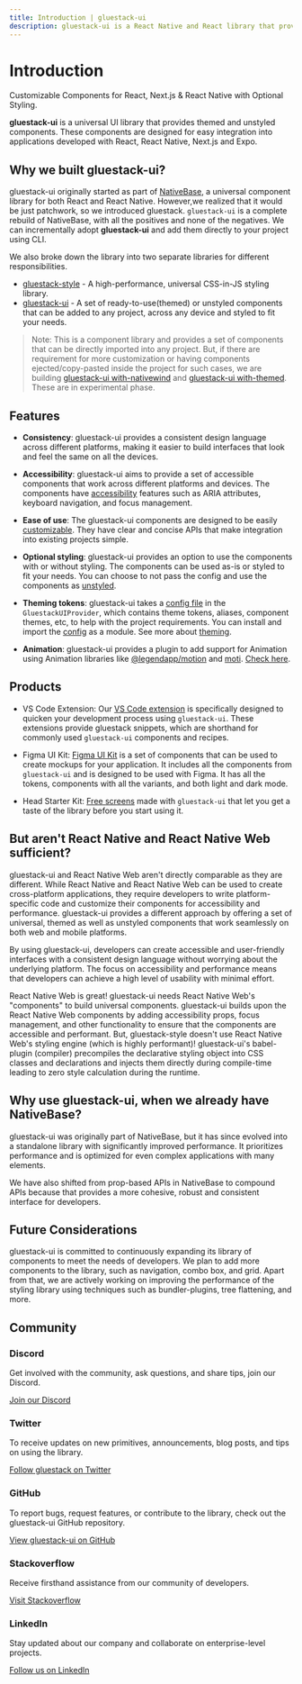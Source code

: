 ```yaml
---
title: Introduction | gluestack-ui
description: gluestack-ui is a React Native and React library that provides universal, styled, and accessible components.
---
```



<Meta title="ui/Overview/Introduction" />

# Introduction

Customizable Components for React, Next.js & React Native with Optional Styling.

**gluestack-ui** is a universal UI library that provides themed and unstyled components. These components are designed for easy integration into applications developed with React, React Native, Next.js and Expo.

## Why we built gluestack-ui?

gluestack-ui originally started as part of [NativeBase](https://nativebase.io/), a universal component library for both React and React Native. However,we realized that it would be just patchwork, so we introduced gluestack. `gluestack-ui` is a complete rebuild of NativeBase, with all the positives and none of the negatives. We can incrementally adopt **gluestack-ui** and add them directly to your project using CLI.

We also broke down the library into two separate libraries for different responsibilities.

- [gluestack-style](/style/docs) - A high-performance, universal CSS-in-JS styling library.
- [gluestack-ui](/ui) - A set of ready-to-use(themed) or unstyled components that can be added to any project, across any device and styled to fit your needs.

> Note: This is a component library and provides a set of components that can be directly imported into any project. But, if there are requirement for more customization or having components ejected/copy-pasted inside the project for such cases, we are building [gluestack-ui with-nativewind](/ui/with-nativewind/docs) and [gluestack-ui with-themed](/ui/with-gluestack-style/docs). These are in experimental phase.

## Features

- **Consistency**: gluestack-ui provides a consistent design language across different platforms, making it easier to build interfaces that look and feel the same on all the devices.

- **Accessibility**: gluestack-ui aims to provide a set of accessible components that work across different platforms and devices. The components have [accessibility](/ui/docs/core-concepts/accessibility) features such as ARIA attributes, keyboard navigation, and focus management.

- **Ease of use**: The gluestack-ui components are designed to be easily [customizable](/ui/docs/theme-configuration/customizing-theme). They have clear and concise APIs that make integration into existing projects simple.

- **Optional styling**: gluestack-ui provides an option to use the components with or without styling. The components can be used as-is or styled to fit your needs. You can choose to not pass the config and use the components as [unstyled](/ui/docs/core-concepts/unstyled-library).

- **Theming tokens**: gluestack-ui takes a [config file](https://github.com/gluestack/gluestack-ui/blob/main/packages/config/src/gluestack-ui.config.ts) in the `GluestackUIProvider`, which contains theme tokens, aliases, component themes, etc, to help with the project requirements. You can install and import the [config](https://www.npmjs.com/package/@gluestack-ui/config) as a module. See more about [theming](/ui/docs/core-concepts/themed-library).

- **Animation**: gluestack-ui provides a plugin to add support for Animation using Animation libraries like [@legendapp/motion](https://legendapp.com/open-source/motion/) and [moti](https://moti.fyi/). [Check here](https://gluestack.io/style/docs).

## Products

- VS Code Extension: Our [VS Code extension](/ui/docs/getting-started/vscode-extensions) is specifically designed to quicken your development process using `gluestack-ui`. These extensions provide gluestack snippets, which are shorthand for commonly used `gluestack-ui` components and recipes.

- Figma UI Kit: [Figma UI Kit](/ui/docs/getting-started/figma-ui-kit) is a set of components that can be used to create mockups for your application. It includes all the components from `gluestack-ui` and is designed to be used with Figma. It has all the tokens, components with all the variants, and both light and dark mode.

- Head Starter Kit: [Free screens](/ui/docs/getting-started/installation) made with `gluestack-ui` that let you get a taste of the library before you start using it.

## But aren't React Native and React Native Web sufficient?

gluestack-ui and React Native Web aren't directly comparable as they are different. While React Native and React Native Web can be used to create cross-platform applications, they require developers to write platform-specific code and customize their components for accessibility and performance. gluestack-ui provides a different approach by offering a set of universal, themed as well as unstyled components that work seamlessly on both web and mobile platforms.

By using gluestack-ui, developers can create accessible and user-friendly interfaces with a consistent design language without worrying about the underlying platform. The focus on accessibility and performance means that developers can achieve a high level of usability with minimal effort.

React Native Web is great! gluestack-ui needs React Native Web's "components" to build universal components. gluestack-ui builds upon the React Native Web components by adding accessibility props, focus management, and other functionality to ensure that the components are accessible and performant. But, gluestack-style doesn't use React Native Web's styling engine (which is highly performant)! gluestack-ui's babel-plugin (compiler) precompiles the declarative styling object into CSS classes and declarations and injects them directly during compile-time leading to zero style calculation during the runtime.

## Why use gluestack-ui, when we already have NativeBase?

gluestack-ui was originally part of NativeBase, but it has since evolved into a standalone library with significantly improved performance. It prioritizes performance and is optimized for even complex applications with many elements.

We have also shifted from prop-based APIs in NativeBase to compound APIs because that provides a more cohesive, robust and consistent interface for developers.

## Future Considerations

gluestack-ui is committed to continuously expanding its library of components to meet the needs of developers. We plan to add more components to the library, such as navigation, combo box, and grid. Apart from that, we are actively working on improving the performance of the styling library using techniques such as bundler-plugins, tree flattening, and more.

## Community

### Discord

Get involved with the community, ask questions, and share tips, join our Discord.

[Join our Discord](https://discord.gg/95qQ84nf6f)

### Twitter

To receive updates on new primitives, announcements, blog posts, and tips on using the library.

[Follow gluestack on Twitter](https://twitter.com/gluestack)

### GitHub

To report bugs, request features, or contribute to the library, check out the gluestack-ui GitHub repository.

[View gluestack-ui on GitHub](https://github.com/gluestack/gluestack-ui)

### Stackoverflow

Receive firsthand assistance from our community of developers.

[Visit Stackoverflow](https://stackoverflow.com/questions/tagged/gluestack)

### LinkedIn

Stay updated about our company and collaborate on enterprise-level projects.

[Follow us on LinkedIn](https://www.linkedin.com/company/gluestackio/)
